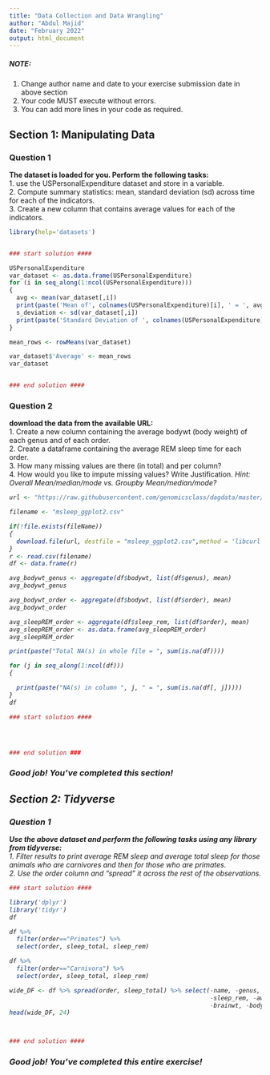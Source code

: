 ---
title: "Data Collection and Data Wrangling"
author: "Abdul Majid"
date: "February 2022"
output: html_document
---

##### NOTE: 
1. Change author name and date to your exercise submission date in above section
2. Your code MUST execute without errors. 
3. You can add more lines in your code as required.

## Section 1: Manipulating Data

### Question 1 
**The dataset is loaded for you. Perform the following tasks:**  
1. use the USPersonalExpenditure dataset and store in a variable.  
2. Compute summary statistics: mean, standard deviation (sd) across time for each of the indicators.  
3. Create a new column that contains average values for each of the indicators.  


```{r }
library(help='datasets')
```


```{r }


```

```{r }
### start solution ####
```


```{r }
USPersonalExpenditure
var_dataset <- as.data.frame(USPersonalExpenditure)
for (i in seq_along(1:ncol(USPersonalExpenditure)))
{
  avg <- mean(var_dataset[,i])
  print(paste('Mean of', colnames(USPersonalExpenditure)[i], ' = ', avg))
  s_deviation <- sd(var_dataset[,i])
  print(paste('Standard Deviation of ', colnames(USPersonalExpenditure)[i], ' = ', s_deviation))
}
```


```{r }

mean_rows <- rowMeans(var_dataset)

var_dataset$'Average' <- mean_rows
var_dataset
```


```{r }

```


```{r }
### end solution ####
```

### Question 2 
**download the data from the available URL:**  
1. Create a new column containing the average bodywt (body weight) of each genus and of each order.  
2. Create a dataframe containing the average REM sleep time for each order.  
3. How many missing values are there (in total) and per column?  
4. How would you like to impute missing values? Write Justification.  <i> Hint: Overall Mean/median/mode vs. Groupby Mean/median/mode?


```{r }
url <- "https://raw.githubusercontent.com/genomicsclass/dagdata/master/inst/extdata/msleep_ggplot2.csv"

filename <- "msleep_ggplot2.csv"

if(!file.exists(fileName))
{
  download.file(url, destfile = "msleep_ggplot2.csv",method = 'libcurl')
}
r <- read.csv(filename)
df <- data.frame(r)

avg_bodywt_genus <- aggregate(df$bodywt, list(df$genus), mean)
avg_bodywt_genus

avg_bodywt_order <- aggregate(df$bodywt, list(df$order), mean)
avg_bodywt_order

avg_sleepREM_order <- aggregate(df$sleep_rem, list(df$order), mean)
avg_sleepREM_order <- as.data.frame(avg_sleepREM_order)
avg_sleepREM_order

print(paste("Total NA(s) in whole file = ", sum(is.na(df))))

for (j in seq_along(1:ncol(df)))
{

  print(paste("NA(s) in column ", j, " = ", sum(is.na(df[, j]))))
}
df

```


```{r }
### start solution ####
```


```{r }

```


```{r }

```


```{r }

```


```{r }
### end solution ###
```

### Good job! You've completed this section!

## Section 2: Tidyverse

### Question 1
**Use the above dataset and perform the following tasks using any library from tidyverse:**  
1. Filter results to print average REM sleep and average total sleep  for those animals who are carnivores and then for those who are primates.  
2. Use the order column and "spread" it across the rest of the observations.


```{r }
### start solution ####
```


```{r }

library('dplyr')
library('tidyr')
df

```


```{r }

df %>% 
  filter(order=="Primates") %>% 
  select(order, sleep_total, sleep_rem)

```


```{r }

df %>% 
  filter(order=="Carnivora") %>% 
  select(order, sleep_total, sleep_rem)

```


```{r }

wide_DF <- df %>% spread(order, sleep_total) %>% select(-name, -genus, -vore, -conservation,
                                                        -sleep_rem, -awake, -sleep_cycle, 
                                                        -brainwt, -bodywt)
head(wide_DF, 24)

```


```{r }

```


```{r }

```


```{r }
### end solution ####
```

### Good job! You've completed this entire exercise!
